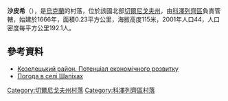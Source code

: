 {{coord|50|59|28|N|31|5|7|E|scale:100000|display=title}}

'''沙皮希'''（{{lang-uk|Шапіхи}}），是[[烏克蘭|烏克蘭]]的村落，位於該國北部[[切爾尼戈夫州|切爾尼戈夫州]]，由[[科澤列齊區|科澤列齊區]]負責管轄，始建於1666年，面積0.23平方公里，海拔高度115米，2001年人口44，人口密度每平方公里192.1人。

==參考資料==
*[http://cg.gov.ua/web_docs/1/2014/03/docs/KOZELETS.PDF Козелецький район. Потенціал економічного розвитку] {{Wayback|url=http://cg.gov.ua/web_docs/1/2014/03/docs/KOZELETS.PDF |date=20151222113731 }}
* [http://weather.in.ua/ua/chernigovskaja/28656 Погода в селі Шапіхах] {{Wayback|url=http://weather.in.ua/ua/chernigovskaja/28656 |date=20111220095635 }}

[[Category:切爾尼戈夫州村落|Category:切爾尼戈夫州村落]]
[[Category:科澤列齊區村落|Category:科澤列齊區村落]]


{{Chernihiv-geo-stub}}